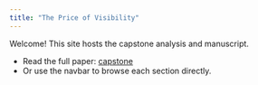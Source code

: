 ```yaml
---
title: "The Price of Visibility"
---
```


Welcome! This site hosts the capstone analysis and manuscript.

- Read the full paper: [capstone](capstone.qmd)
- Or use the navbar to browse each section directly.
